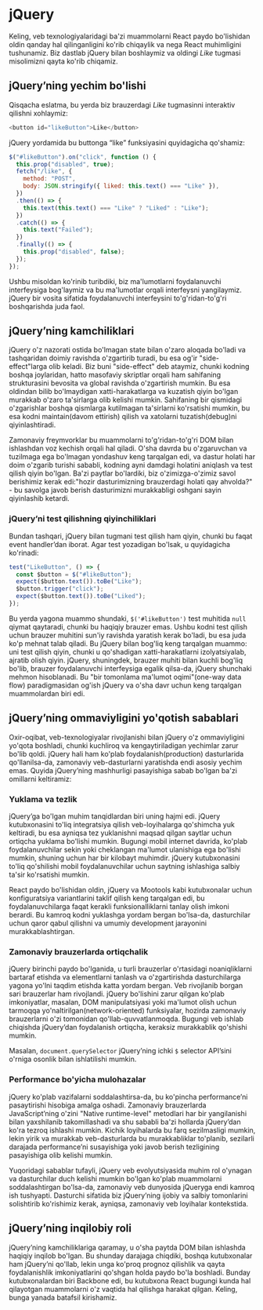 # jQuery

Keling, veb texnologiyalaridagi ba'zi muammolarni React paydo bo'lishidan oldin qanday hal qilinganligini ko'rib chiqaylik va nega React muhimligini tushunamiz. Biz dastlab jQuery bilan boshlaymiz va oldingi *Like* tugmasi misolimizni qayta ko'rib chiqamiz.

## jQuery’ning yechim bo'lishi

Qisqacha eslatma, bu yerda biz brauzerdagi *Like* tugmasinni interaktiv qilishni xohlaymiz:
``` js copy
<button id="likeButton">Like</button>
```

jQuery yordamida bu buttonga “like” funksiyasini quyidagicha qo'shamiz:

``` js copy
$("#likeButton").on("click", function () {
  this.prop("disabled", true);
  fetch("/like", {
    method: "POST",
    body: JSON.stringify({ liked: this.text() === "Like" }),
  })
  .then(() => {
    this.text(this.text() === "Like" ? "Liked" : "Like");
  })
  .catch(() => {
    this.text("Failed");
  })
  .finally(() => {
    this.prop("disabled", false);
  });
});
```

Ushbu misoldan ko'rinib turibdiki, biz ma'lumotlarni foydalanuvchi interfeysiga bog'laymiz va bu ma'lumotlar orqali interfeysni yangilaymiz. jQuery bir vosita sifatida foydalanuvchi interfeysini to'g'ridan-to'g'ri boshqarishda juda faol.

## jQuery’ning kamchiliklari

jQuery o'z nazorati ostida bo'lmagan state bilan o'zaro aloqada bo'ladi va tashqaridan doimiy ravishda o'zgartirib turadi, bu esa og'ir "side-effect"larga olib keladi. Biz buni "side-effect" deb ataymiz, chunki kodning boshqa joylaridan, hatto masofaviy skriptlar orqali ham sahifaning strukturasini bevosita va global ravishda o'zgartirish mumkin. Bu esa oldindan bilib bo'lmaydigan xatti-harakatlarga va kuzatish qiyin bo'lgan murakkab o'zaro ta'sirlarga olib kelishi mumkin. Sahifaning bir qismidagi o'zgarishlar boshqa qismlarga kutilmagan ta'sirlarni ko'rsatishi mumkin, bu esa kodni maintain(davom ettirish) qilish va xatolarni tuzatish(debug)ni qiyinlashtiradi.

Zamonaviy freymvorklar bu muammolarni to'g'ridan-to'g'ri DOM bilan ishlashdan voz kechish orqali hal qiladi. O'sha davrda bu o'zgaruvchan va tuzilmaga ega bo'lmagan yondashuv keng tarqalgan edi, va dastur holati har doim o'zgarib turishi sababli, kodning ayni damdagi holatini aniqlash va test qilish qiyin bo'lgan. Ba'zi paytlar bo'lardiki, biz o'zimizga-o'zimiz savol berishimiz kerak edi:"hozir dasturimizning brauzerdagi holati qay ahvolda?" - bu savolga javob berish dasturimizni murakkabligi oshgani sayin qiyinlashib ketardi.

### jQuery’ni test qilishning qiyinchiliklari

Bundan tashqari, jQuery bilan tugmani test qilish ham qiyin, chunki bu faqat event handler’dan iborat. Agar test yozadigan bo'lsak, u quyidagicha ko'rinadi:
``` js copy
test("LikeButton", () => {
  const $button = $("#likeButton");
  expect($button.text()).toBe("Like");
  $button.trigger("click");
  expect($button.text()).toBe("Liked");
});
```
Bu yerda yagona muammo shundaki, `$('#likeButton')` test muhitida `null` qiymat qaytaradi, chunki bu haqiqiy brauzer emas. Ushbu kodni test qilish uchun brauzer muhitini sun'iy ravishda yaratish kerak bo'ladi, bu esa juda ko'p mehnat talab qiladi. Bu jQuery bilan bog'liq keng tarqalgan muammo: uni test qilish qiyin, chunki  u qo'shadigan xatti-harakatlarni izolyatsiyalab, ajratib olish qiyin. jQuery, shuningdek, brauzer muhiti bilan kuchli bog'liq bo'lib, brauzer foydalanuvchi interfeysiga egalik qilsa-da, jQuery shunchaki mehmon hisoblanadi. Bu "bir tomonlama ma'lumot oqimi"(one-way data flow) paradigmasidan og'ish jQuery va o'sha davr uchun keng tarqalgan muammolardan biri edi.

## jQuery’ning ommaviyligini yo'qotish sabablari

Oxir-oqibat, veb-texnologiyalar rivojlanishi bilan jQuery o'z ommaviyligini yo'qota boshladi, chunki kuchliroq va kengaytiriladigan yechimlar zarur bo'lib qoldi. jQuery hali ham ko'plab foydalanish(production) dasturlarida qo'llanilsa-da, zamonaviy veb-dasturlarni yaratishda endi asosiy yechim emas. Quyida jQuery’ning mashhurligi pasayishiga sabab bo'lgan ba'zi omillarni keltiramiz:

### Yuklama va tezlik

jQuery’ga bo'lgan muhim tanqidlardan biri uning hajmi edi. jQuery kutubxonasini to'liq integratsiya qilish veb-loyihalarga qo'shimcha yuk keltiradi, bu esa ayniqsa tez yuklanishni maqsad qilgan saytlar uchun ortiqcha yuklama bo'lishi mumkin. Bugungi mobil internet davrida, ko'plab foydalanuvchilar sekin yoki cheklangan ma'lumot ulanishiga ega bo'lishi mumkin, shuning uchun har bir kilobayt muhimdir. jQuery kutubxonasini to'liq qo'shilishi mobil foydalanuvchilar uchun saytning ishlashiga salbiy ta'sir ko'rsatishi mumkin.

React paydo bo'lishidan oldin, jQuery va Mootools kabi kutubxonalar uchun konfiguratsiya variantlarini taklif qilish keng tarqalgan edi, bu foydalanuvchilarga faqat kerakli funksionalliklarni tanlay olish imkoni berardi. Bu kamroq kodni yuklashga yordam bergan bo'lsa-da, dasturchilar uchun qaror qabul qilishni va umumiy development jarayonini murakkablashtirgan.

### Zamonaviy brauzerlarda ortiqchalik

jQuery birinchi paydo bo'lganida, u turli brauzerlar o'rtasidagi noaniqliklarni bartaraf etishda va elementlarni tanlash va o'zgartirishda dasturchilarga yagona yo'lni taqdim etishda katta yordam bergan. Veb rivojlanib borgan sari brauzerlar ham rivojlandi. jQuery bo'lishini zarur qilgan ko'plab imkoniyatlar, masalan, DOM manipulatsiyasi yoki ma'lumot olish uchun tarmoqqa yo'naltirilgan(network-oriented) funksiyalar, hozirda zamonaviy brauzerlarni o'zi tomonidan qo'llab-quvvatlanmoqda. Bugungi veb ishlab chiqishda jQuery’dan foydalanish ortiqcha, keraksiz murakkablik qo'shishi mumkin.

Masalan, `document.querySelector` jQuery’ning ichki `$` selector API’sini o'rniga osonlik bilan ishlatilishi mumkin.

### Performance bo'yicha mulohazalar

jQuery ko'plab vazifalarni soddalashtirsa-da, bu ko'pincha performance’ni pasaytirishi hisobiga amalga oshadi. Zamonaviy brauzerlarda JavaScript’ning o'zini "Native runtime-level" metodlari har bir yangilanishi bilan yaxshilanib takomillashadi va shu sababli ba'zi hollarda jQuery’dan ko'ra tezroq ishlashi mumkin. Kichik loyihalarda bu farq sezilmasligi mumkin, lekin yirik va murakkab veb-dasturlarda bu murakkabliklar to'planib, sezilarli darajada performance’ni susayishiga yoki javob berish tezligining pasayishiga olib kelishi mumkin.

Yuqoridagi sabablar tufayli, jQuery veb evolyutsiyasida muhim rol o'ynagan va dasturchilar duch kelishi mumkin bo'lgan ko'plab muammolarni soddalashtirgan bo'lsa-da, zamonaviy veb dunyosida jQueryga endi kamroq ish tushyapti. Dasturchi sifatida biz jQuery’ning ijobiy va salbiy tomonlarini solishtirib ko'rishimiz kerak, ayniqsa, zamonaviy veb loyihalar kontekstida.

## jQuery’ning inqilobiy roli

jQuery’ning kamchiliklariga qaramay, u o'sha paytda DOM bilan ishlashda haqiqiy inqilob bo'lgan. Bu shunday darajaga chiqdiki, boshqa kutubxonalar ham jQuery’ni qo'llab, lekin unga ko'proq prognoz qilishlik va qayta foydalanishlik imkoniyatlarini qo'shgan holda paydo bo'la boshladi. Bunday kutubxonalardan biri Backbone edi, bu kutubxona React bugungi kunda hal qilayotgan muammolarni o'z vaqtida hal qilishga harakat qilgan. Keling, bunga yanada batafsil kirishamiz.

